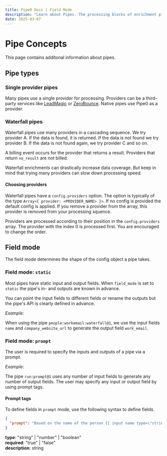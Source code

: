 ```yaml
---
title: Pipe0 Docs | Field Mode
description: "Learn about Pipes. The processing blocks of enrichment pipelines."
date: 2025-03-07
---
```


# Pipe Concepts

This page contains additonal information about pipes.

## Pipe types

### Single provider pipes

Many pipes use a single provider for processing. Providers can be a third-party services like 
[LeadMagic](https://leadmagic.io) or [ZeroBounce](https://zerobounce.com). Native pipes use Pipe0 as a provider.

### Waterfall pipes

Waterfall pipes use many providers in a cascading sequence. We try provider A. If the data is found, it is returned.
If the data is not found we try provider B. If the data is not found again, we try provider C and so on.

A billing event occurs for the provider that returns a result. Providers that return `no_result`
are not billed.

Waterfall enrichments can drastically increase data coverage. But keep in mind that trying many providers 
can slow down processing speed.

#### Choosing providers

Waterfall pipes have a `config.providers` option. The option is typically of the type `Array<{ provider: <PROVIDER_NAME> }>`.
If no config is provided the default config is applied. If you remove a provider from the array, this provider is removed
from your processing squence.

Providers are processed according to their position in the `config.providers` array. The provider with the index 0 is processed first.
You are encouraged to change the order.


## Field mode

The field mode determines the shape of the <AppLink linkType="pipeConfig">config object</AppLink> a pipe takes.

### Field mode: `static`

Most <AppLink linkType="pipe">pipes</AppLink> have static <AppLink linkType="inputField">input</AppLink> 
and <AppLink linkType="outputField">output fields</AppLink>. When `field_mode` is set to `static` the 
pipe's in- and outputs are known in advance.

You can point the input fields to different fields or rename the outputs but the pipe's API is clearly 
defined in advance.

_Example_: 

When using the pipe `people:workemail:waterfall@1`, we use the
input fields `name` and `company_website_url` to generate the output field `work_email`.

### Field mode: `prompt`

The user is required to specify the inputs and outputs of a pipe via a prompt.

_Example_:

The pipe `run:prompt@1` uses any number of input fields to generate any number of output fields. The
user may specify any input or output field by using <AppLink linkType="promptTags">prompt tags</AppLink>.

#### Prompt tags

To define fields in `prompt` mode, use the following syntax to define fields.


```json
{
  "prompt": "Based on the name of the person {{ input name type=\"string\" required=\"true\" }} assign a character from the TV show \"The Simpsons\" to that person. {{ output value description=\"Name of a character from the TV show 'The Simpsons\'\" }}",
}
```

**type**: "string" | "number" | "boolean" <br/>
**required**: "true" | "false" <br/>
**description**: string <br/>